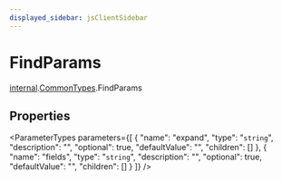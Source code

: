 ```yaml
---
displayed_sidebar: jsClientSidebar
---
```



# FindParams

[internal](../../internal/modules/admin_discounts.internal.internal-1.mdx).[CommonTypes](../../internal-1/modules/admin_discounts.internal.internal-1.CommonTypes.mdx).FindParams

## Properties

<ParameterTypes parameters={[
  {
    "name": "expand",
    "type": "`string`",
    "description": "",
    "optional": true,
    "defaultValue": "",
    "children": []
  },
  {
    "name": "fields",
    "type": "`string`",
    "description": "",
    "optional": true,
    "defaultValue": "",
    "children": []
  }
]} />
